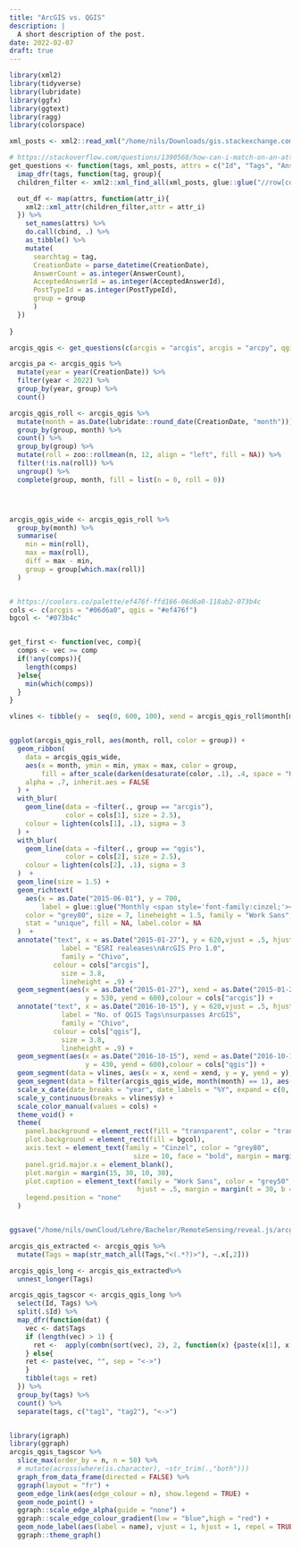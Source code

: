 ```yaml
---
title: "ArcGIS vs. QGIS"
description: |
  A short description of the post.
date: 2022-02-07
draft: true
---
```



```r
library(xml2)
library(tidyverse)
library(lubridate)
library(ggfx)
library(ggtext)
library(ragg)
library(colorspace)

```


```r
xml_posts <- xml2::read_xml("/home/nils/Downloads/gis.stackexchange.com/Posts.xml") 

# https://stackoverflow.com/questions/1390568/how-can-i-match-on-an-attribute-that-contains-a-certain-string
get_questions <- function(tags, xml_posts, attrs = c("Id", "Tags", "AnswerCount","AcceptedAnswerId", "PostTypeId", "CreationDate", "ViewCount", "Score")){
  imap_dfr(tags, function(tag, group){
  children_filter <- xml2::xml_find_all(xml_posts, glue::glue("//row[contains(@Tags, '{tag}')]"))

  out_df <- map(attrs, function(attr_i){
    xml2::xml_attr(children_filter,attr = attr_i)
  }) %>%
    set_names(attrs) %>%
    do.call(cbind, .) %>% 
    as_tibble() %>%
    mutate(
      searchtag = tag,
      CreationDate = parse_datetime(CreationDate),
      AnswerCount = as.integer(AnswerCount),
      AcceptedAnswerId = as.integer(AcceptedAnswerId),
      PostTypeId = as.integer(PostTypeId),
      group = group
      )
  })
  
}

arcgis_qgis <- get_questions(c(arcgis = "arcgis", arcgis = "arcpy", qgis = "qgis"),xml_posts)

```


```r
arcgis_pa <- arcgis_qgis %>%
  mutate(year = year(CreationDate)) %>%
  filter(year < 2022) %>%
  group_by(year, group) %>%
  count()
```



```r
arcgis_qgis_roll <- arcgis_qgis %>%
  mutate(month = as.Date(lubridate::round_date(CreationDate, "month"))) %>% 
  group_by(group, month) %>%
  count() %>%
  group_by(group) %>%
  mutate(roll = zoo::rollmean(n, 12, align = "left", fill = NA)) %>%
  filter(!is.na(roll)) %>%
  ungroup() %>%
  complete(group, month, fill = list(n = 0, roll = 0))




arcgis_qgis_wide <- arcgis_qgis_roll %>%
  group_by(month) %>%
  summarise(
    min = min(roll),
    max = max(roll),
    diff = max - min,
    group = group[which.max(roll)]
  )


# https://coolors.co/palette/ef476f-ffd166-06d6a0-118ab2-073b4c
cols <- c(arcgis = "#06d6a0", qgis = "#ef476f")
bgcol <- "#073b4c"


get_first <- function(vec, comp){
  comps <- vec >= comp
  if(!any(comps)){
    length(comps)
  }else{
    min(which(comps))
  }
}

vlines <- tibble(y =  seq(0, 600, 100), xend = arcgis_qgis_roll$month[map_int(y, ~get_first(arcgis_qgis_roll$roll, .x))], x = rep(min(arcgis_qgis_roll$month),length(y)))


ggplot(arcgis_qgis_roll, aes(month, roll, color = group)) +
  geom_ribbon(
    data = arcgis_qgis_wide,
    aes(x = month, ymin = min, ymax = max, color = group,
        fill = after_scale(darken(desaturate(color, .1), .4, space = "HLS"))),
    alpha = .7, inherit.aes = FALSE
  ) +
  with_blur(
    geom_line(data = ~filter(., group == "arcgis"), 
              color = cols[1], size = 2.5),
    colour = lighten(cols[1], .1), sigma = 3
  ) +
  with_blur(
    geom_line(data = ~filter(., group == "qgis"), 
              color = cols[2], size = 2.5),
    colour = lighten(cols[2], .1), sigma = 3
  )  +
  geom_line(size = 1.5) +
  geom_richtext(
    aes(x = as.Date("2015-06-01"), y = 700,
        label = glue::glue("Monthly <span style='font-family:cinzel;'><b style='color:{cols['arcgis']};font-size:30pt;'>[ArcGIS]</b> & <b style='color:{cols['qgis']};font-size:30pt;'>[QGIS]</b></span> Questions on gis.stackoverflow.com")),
    color = "grey80", size = 7, lineheight = 1.5, family = "Work Sans",
    stat = "unique", fill = NA, label.color = NA
  )  +
  annotate("text", x = as.Date("2015-01-27"), y = 620,vjust = .5, hjust = .5,
             label = "ESRI realeases\nArcGIS Pro 1.0",
             family = "Chivo",
           colour = cols["arcgis"],
             size = 3.8,
             lineheight = .9) +
  geom_segment(aes(x = as.Date("2015-01-27"), xend = as.Date("2015-01-27"), 
                   y = 530, yend = 600),colour = cols["arcgis"]) +
  annotate("text", x = as.Date("2016-10-15"), y = 620,vjust = .5, hjust = .5,
             label = "No. of QGIS Tags\nsurpasses ArcGIS",
             family = "Chivo",
           colour = cols["qgis"],
             size = 3.8,
             lineheight = .9) +
  geom_segment(aes(x = as.Date("2016-10-15"), xend = as.Date("2016-10-15"), 
                   y = 430, yend = 600),colour = cols["qgis"]) +
  geom_segment(data = vlines, aes(x = x, xend = xend, y = y, yend = y), inherit.aes = FALSE,  color = "grey50", linetype = "13") +
  geom_segment(data = filter(arcgis_qgis_wide, month(month) == 1), aes(x = month, xend = month, y = 0, yend = min-10), color = "grey50", linetype = "13") +
  scale_x_date(date_breaks = "year", date_labels = "%Y", expand = c(0, 0))  +
  scale_y_continuous(breaks = vlines$y) +
  scale_color_manual(values = cols) +
  theme_void() +
  theme(
    panel.background = element_rect(fill = "transparent", color = "transparent"),
    plot.background = element_rect(fill = bgcol),
    axis.text = element_text(family = "Cinzel", color = "grey80",
                               size = 10, face = "bold", margin = margin(t = 6)),
    panel.grid.major.x = element_blank(),
    plot.margin = margin(15, 30, 10, 30),
    plot.caption = element_text(family = "Work Sans", color = "grey50", size = 8,
                                hjust = .5, margin = margin(t = 30, b = 0)),
    legend.position = "none"
  )


ggsave("/home/nils/ownCloud/Lehre/Bachelor/RemoteSensing/reveal.js/arcgis-qgis.png",height = 15, width = 30, units = "cm")
```








```r
arcgis_qis_extracted <- arcgis_qgis %>%
  mutate(Tags = map(str_match_all(Tags,"<(.*?)>"), ~.x[,2])) 

arcgis_qgis_long <- arcgis_qis_extracted%>% 
  unnest_longer(Tags)

arcgis_qgis_tagscor <- arcgis_qgis_long %>%
  select(Id, Tags) %>%
  split(.$Id) %>%
  map_dfr(function(dat) {
    vec <- dat$Tags
    if (length(vec) > 1) {
      ret <-  apply(combn(sort(vec), 2), 2, function(x) {paste(x[1], x[2], sep = "<->")})
    } else{
    ret <- paste(vec, "", sep = "<->")      
    }
    tibble(tags = ret)
  }) %>%
  group_by(tags) %>%
  count() %>%
  separate(tags, c("tag1", "tag2"), "<->")


library(igraph)
library(ggraph)
arcgis_qgis_tagscor %>%
  slice_max(order_by = n, n = 50) %>%
  # mutate(across(where(is.character), ~str_trim(.,"both")))
  graph_from_data_frame(directed = FALSE) %>%
  ggraph(layout = "fr") +
  geom_edge_link(aes(edge_colour = n), show.legend = TRUE) +
  geom_node_point() +
  ggraph::scale_edge_alpha(guide = "none") +
  ggraph::scale_edge_colour_gradient(low = "blue",high = "red") +
  geom_node_label(aes(label = name), vjust = 1, hjust = 1, repel = TRUE) +
  ggraph::theme_graph()







```


